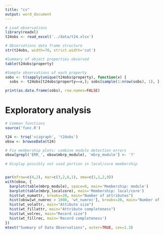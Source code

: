 ```yaml
---
title: "cs"
output: word_document
---
```

```r
# Load observations
library(readxl)
t24obs <- read_excel('../data/t24.xlsx')

# Observations data frame structure
str(t24obs, width=70, strict.width='cut')

#Summary of object properties observed
table(t24obs$property)

#Sample observations of each property
sobs <- t(sapply(unique(t24obs$property), function(x) {
  sobs <- t24obs[t24obs$property==x,]; sobs[sample(1:nrow(sobs), 1), ] }))

print(as.data.frame(sobs), row.names=FALSE)
```

# Exploratory analysis
```r
# Common functions
source('func.R')

t24 <- trsq('vizgraph', 't24obs')
obsw <- browseData(t24)

# Fix membership plots: combine module detection errors
obsw[grepl('ERR_', obsw$mbrp_module), 'mbrp_module'] <- '?'
 
# Display possibly not used portion in local/core membership


par(mfrow=c(4,2), mar=c(3,2,6,1), oma=c(1,1,2,0))
with(obsw, {
  barplot(table(mbrp_module), space=0, main='Membership: module')
  barplot(table(mbrp_localcore), main='Membership: local/core')
  hist(wt_numattr, breaks=20, main="Number of attributes")
  hist(obsw[wt_numrec > 1000, 'wt_numrec'], breaks=20, main="Number of records")
  hist(wt_volattr, main="Attibute size")
  hist(wt_fillattr, main="Attribute completeness")
  hist(wt_volrec, main="Record size")
  hist(wt_fillrec, main='Record completeness')
})
mtext("Summary of Data Observations", outer=TRUE, cex=1.3)

```

